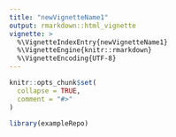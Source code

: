 ```yaml
---
title: "newVignetteName1"
output: rmarkdown::html_vignette
vignette: >
  %\VignetteIndexEntry{newVignetteName1}
  %\VignetteEngine{knitr::rmarkdown}
  %\VignetteEncoding{UTF-8}
---
```


```r
knitr::opts_chunk$set(
  collapse = TRUE,
  comment = "#>"
)
```

```r
library(exampleRepo)
```
